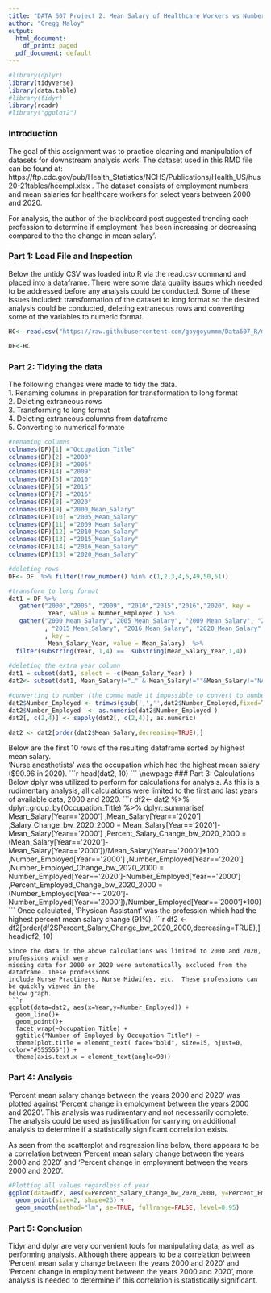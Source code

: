 ---
title: "DATA 607 Project 2: Mean Salary of Healthcare Workers vs Number Employed (2 of 3)"
author: "Gregg Maloy"
output:
  html_document:
    df_print: paged
  pdf_document: default
---

```{r load packages, include=FALSE}
#library(dplyr)
library(tidyverse)
library(data.table)
#library(tidyr)
library(readr)
#library("ggplot2")

```
### Introduction
The goal of this assignment was to practice cleaning and manipulation of datasets for downstream
analysis work.  The dataset used in this RMD file can be found at:
https://ftp.cdc.gov/pub/Health_Statistics/NCHS/Publications/Health_US/hus20-21tables/hcempl.xlsx
. The dataset consists of employment numbers and mean salaries for healthcare workers for
select years between 2000 and 2020.

For analysis, the author of the blackboard post suggested trending each profession to determine
if employment 'has been increasing or decreasing compared to the the change in mean salary'. 

### Part 1: Load File and Inspection
Below the untidy CSV was loaded into R via the read.csv command and placed into a 
dataframe. There were some data quality issues which needed to be addressed before any
analysis could be conducted.  Some of these issues included: transformation of the dataset to
long format so the desired analysis could be conducted, deleting extraneous rows and converting
some of the variables to numeric format.
```{r load data}
HC<- read.csv("https://raw.githubusercontent.com/goygoyummm/Data607_R/main/20230302_CUNY_DATA_607_Project_2_Health_Care_Salary.csv")

DF<-HC
```
\newpage
### Part 2: Tidying the data
The following changes were made to tidy the data.      
1. Renaming columns in preparation for transformation to long format    
2. Deleting extraneous rows    
3. Transforming to long format     
4. Deleting extraneous columns from dataframe     
5. Converting to numerical formate    

```{r}
#renaming columns
colnames(DF)[1] ="Occupation_Title"
colnames(DF)[2] ="2000"
colnames(DF)[3] ="2005"
colnames(DF)[4] ="2009"
colnames(DF)[5] ="2010"
colnames(DF)[6] ="2015"
colnames(DF)[7] ="2016"
colnames(DF)[8] ="2020"
colnames(DF)[9] ="2000_Mean_Salary"
colnames(DF)[10] ="2005_Mean_Salary"
colnames(DF)[11] ="2009_Mean_Salary"
colnames(DF)[12] ="2010_Mean_Salary"
colnames(DF)[13] ="2015_Mean_Salary"
colnames(DF)[14] ="2016_Mean_Salary"
colnames(DF)[15] ="2020_Mean_Salary"

#deleting rows
DF<- DF  %>% filter(!row_number() %in% c(1,2,3,4,5,49,50,51))

#transform to long format
dat1 = DF %>%
   gather("2000","2005", "2009", "2010","2015","2016","2020", key =
           Year, value = Number_Employed ) %>%
   gather("2000_Mean_Salary","2005_Mean_Salary", "2009_Mean_Salary", "2010_Mean_Salary"
          , "2015_Mean_Salary", "2016_Mean_Salary", "2020_Mean_Salary"
          , key =
           Mean_Salary_Year, value = Mean_Salary)  %>%
  filter(substring(Year, 1,4) ==  substring(Mean_Salary_Year,1,4)) 
  
#deleting the extra year column
dat1 = subset(dat1, select = -c(Mean_Salary_Year) )
dat2<- subset(dat1, Mean_Salary!="…" & Mean_Salary!=""&Mean_Salary!="NA")

#converting to number (the comma made it impossible to convert to number)
dat2$Number_Employed <- trimws(gsub(',','',dat2$Number_Employed,fixed=T))
dat2$Number_Employed  <- as.numeric(dat2$Number_Employed )
dat2[, c(2,4)] <- sapply(dat2[, c(2,4)], as.numeric)

dat2 <- dat2[order(dat2$Mean_Salary,decreasing=TRUE),]
```
\newpage
Below are the first 10 rows of the resulting dataframe sorted by highest mean salary.  
'Nurse anesthetists' was the occupation which had the highest mean salary ($90.96 in 2020).
```{r}
head(dat2, 10)
```
\newpage
### Part 3: Calculations 
Below dplyr was utilized to perform for calculations for analysis.
As this is a rudimentary analysis, all calculations were limited to the first and last
years of available data, 2000 and 2020.  
```{r}
df2<- dat2 %>%
  dplyr::group_by(Occupation_Title) %>% 
    dplyr::summarise(
 Mean_Salary[Year=='2000']     
,Mean_Salary[Year=='2020']   
,Salary_Change_bw_2020_2000 = Mean_Salary[Year=='2020']-Mean_Salary[Year=='2000']  
,Percent_Salary_Change_bw_2020_2000 =
      (Mean_Salary[Year=='2020']-Mean_Salary[Year=='2000'])/Mean_Salary[Year=='2000']*100
,Number_Employed[Year=='2000']  
,Number_Employed[Year=='2020']  
,Number_Employed_Change_bw_2020_2000 =  
      Number_Employed[Year=='2020']-Number_Employed[Year=='2000']  
,Percent_Employed_Change_bw_2020_2000 =  
(Number_Employed[Year=='2020']-Number_Employed[Year=='2000'])/Number_Employed[Year=='2000']*100)
```
Once calculated, 'Physican Assistant' was the profession which had the highest percent mean
salary change (91%).  
```{r}
df2 <- df2[order(df2$Percent_Salary_Change_bw_2020_2000,decreasing=TRUE),]
head(df2, 10)
```
Since the data in the above calculations was limited to 2000 and 2020, professions which were 
missing data for 2000 or 2020 were automatically excluded from the dataframe. These professions
include Nurse Practiners, Nurse Midwifes, etc.  These professions can be quickly viewed in the
below graph.
```{r}
ggplot(data=dat2, aes(x=Year,y=Number_Employed)) +
  geom_line()+
  geom_point()+
  facet_wrap(~Occupation_Title) +
  ggtitle("Number of Employed by Occupation Title") +
  theme(plot.title = element_text( face="bold", size=15, hjust=0, color="#555555")) +
  theme(axis.text.x = element_text(angle=90)) 
```
      
\newpage
### Part 4: Analysis
'Percent mean salary change between the years 2000 and 2020' was plotted against 'Percent change in employment between the years 2000 and 2020'.  This analysis was rudimentary and not necessarily complete.  The analysis could be used as justification for carrying on additional analysis to determine if a statistically significant correlation exists.  

As seen from the scatterplot and regression line below, there appears to be a correlation between 'Percent mean salary change between the years 2000 and 2020' and 'Percent change in employment between the years 2000 and 2020'.
```{r}
#Plotting all values regardless of year
ggplot(data=df2, aes(x=Percent_Salary_Change_bw_2020_2000, y=Percent_Employed_Change_bw_2020_2000, group=1)) +
  geom_point(size=2, shape=23) +
  geom_smooth(method="lm", se=TRUE, fullrange=FALSE, level=0.95)
```  

\newpage
### Part 5: Conclusion
Tidyr and dplyr are very convenient tools for manipulating data, as well as performing analysis.
Although there appears to be a correlation between 'Percent mean salary change between the years
2000 and 2020' and 'Percent change in employment between the years 2000 and 2020', more analysis
is needed to determine if this correlation is statistically significant.
 